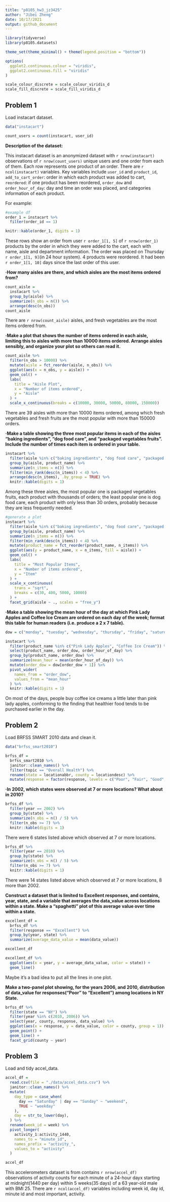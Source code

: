 ```yaml
---
title: "p8105_hw3_jz3425"
author: "Jibei Zheng"
date: 10/17/2021
output: github_document
---
```


```r
library(tidyverse)
library(p8105.datasets)

theme_set(theme_minimal() + theme(legend.position = "bottom"))

options(
  ggplot2.continuous.colour = "viridis",
  ggplot2.continuous.fill = "viridis"
)

scale_colour_discrete = scale_colour_viridis_d
scale_fill_discrete = scale_fill_viridis_d
```

## Problem 1

Load instacart dataset.

```r
data("instacart")

count_users = count(instacart, user_id)
```

__Description of the dataset:__

This instacart dataset is an anonymized dataset with `r nrow(instacart)` observations of `r nrow(count_users)` unique users and one order from each of them. Each row represents one product of an order. There are `r ncol(instacart)` variables. Key variables include `user_id` and `product_id`, `add_to_cart_order`: order in which each product was added to cart, `reordered`: if one product has been reordered, `order_dow` and `order_hour_of_day`: day and time an order was placed, and categories information of each product.


For example:

```r
#example df
order_1 = instacart %>% 
  filter(order_id == 1)

knitr::kable(order_1, digits = 1)
```

These rows show an order from user `r order_1[1, 5]` of `r nrow(order_1)` products by the order in which they were added to the cart, each with name, aisle and department information. The order was placed on Thursday `r order_1[1, 9]`(in 24 hour system). 4 products were reordered. It had been `r order_1[1, 10]` days since the last order of this user. 

__·How many aisles are there, and which aisles are the most items ordered from?__

```r
count_aisle = 
  instacart %>% 
  group_by(aisle) %>% 
  summarize(n_obs = n()) %>% 
  arrange(desc(n_obs))
count_aisle
```

There are `r nrow(count_aisle)` aisles, and fresh vegetables are the most items ordered from.

__·Make a plot that shows the number of items ordered in each aisle, limiting this to aisles with more than 10000 items ordered. Arrange aisles sensibly, and organize your plot so others can read it.__

```r
count_aisle %>% 
  filter(n_obs > 10000) %>% 
  mutate(aisle = fct_reorder(aisle, n_obs)) %>% 
  ggplot(aes(x = n_obs, y = aisle)) +
  geom_col() +
  labs(
    title = "Aisle Plot",
    x = "Number of items ordered",
    y = "Aisle"
  ) +
  scale_x_continuous(breaks = c(10000, 30000, 50000, 80000, 150000))
```

There are 39 aisles with more than 10000 items ordered, among which fresh vegetables and fresh fruits are the most popular with more than 150000 orders.

__·Make a table showing the three most popular items in each of the aisles “baking ingredients”, “dog food care”, and “packaged vegetables fruits”. Include the number of times each item is ordered in your table.__

```r
instacart %>% 
  filter(aisle %in% c("baking ingredients", "dog food care", "packaged vegetables fruits")) %>% 
  group_by(aisle, product_name) %>% 
  summarize(n_items = n()) %>% 
  filter(min_rank(desc(n_items)) < 4) %>% 
  arrange(desc(n_items), .by_group = TRUE) %>% 
  knitr::kable(digits = 1)
```

Among these three aisles, the most popular one is packaged vegetables fruits, each product with thousands of orders; the least popular one is dog food care, each product with only less than 30 orders, probably because they are less frequently needed.

```r
#generate a plot
instacart %>% 
  filter(aisle %in% c("baking ingredients", "dog food care", "packaged vegetables fruits")) %>% 
  group_by(aisle, product_name) %>% 
  summarize(n_items = n()) %>% 
  filter(min_rank(desc(n_items)) < 4) %>% 
  mutate(product_name = fct_reorder(product_name, n_items)) %>% 
  ggplot(aes(y = product_name, x = n_items, fill = aisle)) +
  geom_col() +
  labs(
    title = "Most Popular Items",
    x = "Number of items ordered",
    y = "Item"
  ) +
  scale_x_continuous(
    trans = "sqrt",
    breaks = c(30, 400, 5000, 10000)
  ) +
  facet_grid(aisle ~ ., scales = "free_y")
```

__·Make a table showing the mean hour of the day at which Pink Lady Apples and Coffee Ice Cream are ordered on each day of the week; format this table for human readers (i.e. produce a 2 x 7 table).__

```r
dow = c("monday", "tuesday", "wednesday", "thursday", "friday", "saturday", "sunday")

instacart %>% 
  filter(product_name %in% c("Pink Lady Apples", "Coffee Ice Cream")) %>% 
  select(product_name, order_dow, order_hour_of_day) %>% 
  group_by(product_name, order_dow) %>% 
  summarize(mean_hour = mean(order_hour_of_day)) %>% 
  mutate(order_dow = dow[order_dow + 1]) %>% 
  pivot_wider(
    names_from = "order_dow",
    values_from = "mean_hour"
  ) %>% 
  knitr::kable(digits = 1)
```

On most of the days, people buy coffee ice creams a little later than pink lady apples, conforming to the finding that healthier food tends to be purchased earlier in the day.

## Problem 2

Load BRFSS SMART 2010 data and clean it.

```r
data("brfss_smart2010")

brfss_df = 
  brfss_smart2010 %>% 
  janitor::clean_names() %>% 
  filter(topic == "Overall Health") %>% 
  rename(state = locationabbr, county = locationdesc) %>% 
  mutate(response = factor(response, levels = c("Poor", "Fair", "Good", "Very good", "Excellent"))) 
```

__·In 2002, which states were observed at 7 or more locations? What about in 2010?__

```r
brfss_df %>% 
  filter(year == 2002) %>% 
  group_by(state) %>% 
  summarize(n_obs = n() / 5) %>% 
  filter(n_obs >= 7) %>% 
  knitr::kable(digits = 1)
```

There were 6 states listed above which observed at 7 or more locations.

```r
brfss_df %>% 
  filter(year == 2010) %>% 
  group_by(state) %>% 
  summarize(n_obs = n() / 5) %>% 
  filter(n_obs >= 7) %>% 
  knitr::kable(digits = 1)
```

There were 14 states listed above which observed at 7 or more locations, 8 more than 2002.

__Construct a dataset that is limited to Excellent responses, and contains, year, state, and a variable that averages the data_value across locations within a state. Make a “spaghetti” plot of this average value over time within a state.__

```r
excellent_df =
  brfss_df %>% 
  filter(response == "Excellent") %>% 
  group_by(year, state) %>% 
  summarize(average_data_value = mean(data_value))

excellent_df

excellent_df %>% 
  ggplot(aes(x = year, y = average_data_value, color = state)) +
  geom_line()
```

Maybe it's a bad idea to put all the lines in one plot.

__Make a two-panel plot showing, for the years 2006, and 2010, distribution of data_value for responses(“Poor” to “Excellent”) among locations in NY State.__

```r
brfss_df %>% 
  filter(state == "NY") %>% 
  filter(year %in% c(2010, 2006)) %>% 
  select(year, county, response, data_value) %>% 
  ggplot(aes(x = response, y = data_value, color = county, group = 1)) +
  geom_point() +
  geom_line() +
  facet_grid(county ~ year)
```

## Problem 3

Load and tidy accel_data.

```r
accel_df = 
  read.csv(file = "./data/accel_data.csv") %>% 
  janitor::clean_names() %>% 
  mutate(
    day_type = case_when(
      day == "Saturday" | day == "Sunday" ~ "weekend",
      TRUE ~ "weekday"
    ),
    day = str_to_lower(day),
  ) %>% 
  rename(week_id = week) %>% 
  pivot_longer(
    activity_1:activity_1440,
    names_to = "minute_id",
    names_prefix = "activity_",
    values_to = "activity"
  )

accel_df
```

This accelerometers dataset is from contains `r nrow(accel_df)` observations of activity counts for each minute of a 24-hour dayx starting at midnight(1440 per day) within 5 weeks(35 days) of a 63 year-old male with BMI 25. There are `r ncol(accel_df)` variables including week id, day id, minute id and most important, activity.